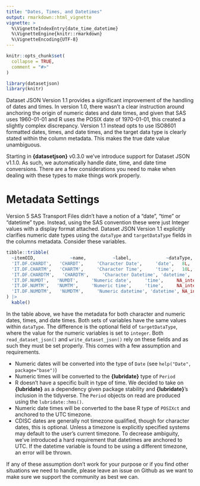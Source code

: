 ```yaml
---
title: "Dates, Times, and Datetimes"
output: rmarkdown::html_vignette
vignette: >
  %\VignetteIndexEntry{date_time_datetime}
  %\VignetteEngine{knitr::rmarkdown}
  %\VignetteEncoding{UTF-8}
---
```


```r
knitr::opts_chunk$set(
  collapse = TRUE,
  comment = "#>"
)
```

```r
library(datasetjson)
library(knitr)
```

Dataset JSON Version 1.1 provides a significant improvement of the handling of dates and times. In version 1.0, there wasn't a clear instruction around anchoring the origin of numeric dates and date times, and given that SAS uses 1960-01-01 and R uses the POSIX date of 1970-01-01, this created a slightly complex discrepancy. Version 1.1 instead opts to use ISO8601 formatted dates, times, and date times, and the target data type is clearly stated within the column metadata. This makes the true date value unambiguous.

Starting in **{datasetjson}** v0.3.0 we've introduce support for Dataset JSON v1.1.0. As such, we automatically handle date, time, and date time conversions. There are a few considerations you need to make when dealing with these types to make things work properly.

# Metadata Settings

Version 5 SAS Transport Files didn't have a notion of a "date", "time" or "datetime" type. Instead, using the SAS convention these were just Integer values with a display format attached. Dataset JSON Version 1.1 explicitly clarifies numeric date types using the `dataType` and `targetDataType` fields in the columns metadata. Consider these variables.

```r
tibble::tribble(
  ~itemOID,             ~name,          ~label,             ~dataType, ~length,      ~targetDataType, ~displayFormat, ~keySequence,
  'IT.DF.CHARDT',   'CHARDT',     'Character Date',     'date',   8L,          NA_character_,   NA_character_,  NA_integer_,
  'IT.DF.CHARTM',   'CHARTM',     'Character Time',     'time',   10L,          NA_character_,   NA_character_,  NA_integer_,
  'IT.DF.CHARDTM',   'CHARDTM',     'Character Datetime', 'datetime',   19L,         NA_character_,   NA_character_,  NA_integer_,
  'IT.DF.NUMDT',   'NUMDT',     'Numeric date',     'time',     NA_integer_, "integer",       "TIME8",        NA_integer_,
  'IT.DF.NUMTM',   'NUMTM',     'Numeric time',     'time',     NA_integer_, "integer",       "TIME8",        NA_integer_,
  'IT.DF.NUMDTM',   'NUMDTM',     'Numeric datetime', 'datetime', NA_integer_, "integer",      "E8601DT",       NA_integer_
) |>
  kable()
```

In the table above, we have the metadata for both character and numeric dates, times, and date times. Both sets of variables have the same values within `dataType`. The difference is the optional field of `targetDataType`, where the value for the numeric variables is set to `integer`. Both `read_dataset_json()` and `write_dataset_json()` rely on these fields and as such they must be set properly. This comes with a few assumption and requirements.

-   Numeric dates will be converted into the type of `Date` (see `help("Date", package="base")`)
-   Numeric times will be converted to the **{lubridate}** type of `Period`
  - R doesn't have a specific built in type of time. We decided to take on **{lubridate}** as a dependency given package stability and **{lubridate}**'s inclusion in the tidyverse. The `Period` objects on read are produced using the `lubridate::hms()`. 
-   Numeric date times will be converted to the base R type of `POSIXct` and anchored to the UTC timezone.
  - CDISC dates are generally not timezone qualified, though for character dates, this is optional. Unless a timezone is explicitly specified systems may default to the user's current timezone. To decrease ambiguity, we've introduced a hard requirement that datetimes are anchored to UTC. If the datetime variable is found to be using a different timezone, an error will be thrown. 

If any of these assumption don't work for your purpose or if you find other situations we need to handle, please leave an issue on Github as we want to make sure we support the community as best we can. 
